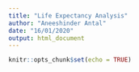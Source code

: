 ```yaml
---
title: "Life Expectancy Analysis"
author: "Aneeshinder Antal"
date: "16/01/2020"
output: html_document
---
```


```r
knitr::opts_chunk$set(echo = TRUE)
```

```r

```

